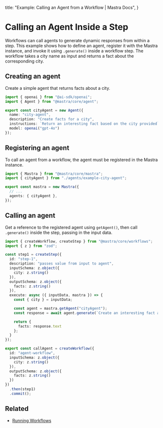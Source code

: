   title: "Example: Calling an Agent from a Workflow | Mastra Docs",
}

# Calling an Agent Inside a Step

Workflows can call agents to generate dynamic responses from within a step. This example shows how to define an agent, register it with the Mastra instance, and invoke it using `.generate()` inside a workflow step. The workflow takes a city name as input and returns a fact about the corresponding city.

## Creating an agent

Create a simple agent that returns facts about a city.

```typescript filename="src/mastra/agents/example-city-agent.ts" showLineNumbers copy
import { openai } from "@ai-sdk/openai";
import { Agent } from "@mastra/core/agent";

export const cityAgent = new Agent({
  name: "city-agent",
  description: "Create facts for a city",
  instructions: `Return an interesting fact based on the city provided`,
  model: openai("gpt-4o")
});
```

## Registering an agent

To call an agent from a workflow, the agent must be registered in the Mastra instance.

```typescript filename="src/mastra/index.ts" showLineNumbers copy
import { Mastra } from "@mastra/core/mastra";
import { cityAgent } from "./agents/example-city-agent";

export const mastra = new Mastra({
  // ...
  agents: { cityAgent },
});
```

## Calling an agent

Get a reference to the registered agent using `getAgent()`, then call `.generate()` inside the step, passing in the input data.

```typescript filename="src/mastra/workflows/example-call-agent.ts" showLineNumbers copy
import { createWorkflow, createStep } from "@mastra/core/workflows";
import { z } from "zod";

const step1 = createStep({
  id: "step-1",
  description: "passes value from input to agent",
  inputSchema: z.object({
    city: z.string()
  }),
  outputSchema: z.object({
    facts: z.string()
  }),
  execute: async ({ inputData, mastra }) => {
    const { city } = inputData;

    const agent = mastra.getAgent("cityAgent");
    const response = await agent.generate(`Create an interesting fact about ${city}`);

    return {
      facts: response.text
    };
  }
});

export const callAgent = createWorkflow({
  id: "agent-workflow",
  inputSchema: z.object({
    city: z.string()
  }),
  outputSchema: z.object({
    facts: z.string()
  })
})
  .then(step1)
  .commit();
```

## Related

- [Running Workflows](./running-workflows.mdx)